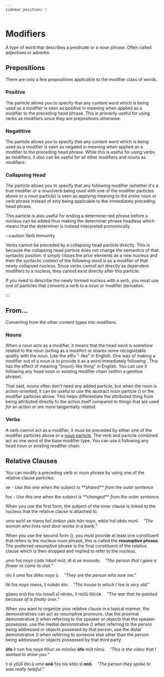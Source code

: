 ```yaml
---
sidebar_position: 3
---
```



# Modifiers

A type of word that describes a predicate or a noun phrase. Often called
adjectives or adverbs.

## Prepositions

There are only a few prepositions applicable to the modifier class of words.

### Positive

The <HisyeoWord is="in"/> particle allows you to specify that any content word
which is being used as a modifier is seen as positive in meaning when applied as
a modifier to the preceding head phrase. This is primarily useful for using
verbs as modifiers since they are prepositions otherwise.

### Negatitive

The <HisyeoWord is="dês"/> particle allows you to specify that any content word
which is being used as a modifier is seen as negated in meaning when applied as
a modifier to the preceding head phrase. While this is useful for using verbs as
modifiers, it also can be useful for all other modifiers and nouns as
modifiers.

### Collapsing Head

The <HisyeoWord is="et"/> particle allows you to specify that any following
modifier (whether it's a true modifier or a noun/verb being used with one of
the modifier particles above or a noun particle) is seen as applying meaning to
the *entire* noun or verb phrase instead of only being applicable to the
immediately preceding head phrase.

This particle is also useful for ending a determiner-led phrase before a nucleus
can be added thus making the determiner phrase headless which means that the
determiner is instead interpreted pronomically. 

:::caution Verb Immunity

Verbs cannot be preceded by a collapsing head particle directly. This is because
the collapsing head particle does not change the semantics of that syntactic
position. It simply closes the prior elements as a new nucleus and then the
syntactic context of the following word is as a modifier of that newly collapsed
nucleus. Since verbs cannot act directly as dependent modifiers to a nucleus,
they cannot exist directly after this particle.

If you need to describe the newly formed nucleus with a verb, you must use one
of particles that converts a verb to a noun or modifier derivation.

:::


## From...

Converting from the other content types into modifiers.

### Nouns

When a noun acts as a modifier, it means that the head word is somehow related
to the noun (acting as a modifer) or shares some recognizable quality with the
noun. Like the affix "-like" in English. One way of making a modifier out of a
noun is to provide it as a word immediately following <HisyeoWord is="uyo"/>.
This has the effect of meaning "[noun]-like thing" in English. You can use it
following any head noun or existing modifier chain (within a genitive phrase).

That said, nouns often don't need any added particle, but when the noun is
action-oriented, it can be useful to use the abstract noun particle (<HisyeoWord is="kon"/>) or
the modifier particles above. This helps differentiate the attributed thing from
being attributed directly to the action itself compared to things that are used
*for* an action or are more tangentially related.


### Verbs

A verb cannot act as a modifier, it must be preceded by either one of the
modifier particles above or a [noun particle](nouns#verbs). The verb and particle combined act
as one word of the base modifier type. You can use it following any head noun or
existing modifier chain.


## Relative Clauses

You can modify a preceding verb or noun phrase by using one of the relative
clause particles:

<HisyeoTabs>
    <p>xe - <em>Use this one when the subject is **shared** from the outer sentence</em></p>
    <p>fos - <em>Use this one when the subject is **changed** from the outer sentence</em></p>
</HisyeoTabs>

When you use the first form, the subject of the inner clause is linked to the
nucleus that the relative clause is attached to.

<HisyeoTabs>
    <p>umo wohî xe niwos hoî zinkon uklo hôn noyo, wêloi hoî sêdu munî.&emsp;<em>"The woman who lives next door works in a bank."</em></p>
</HisyeoTabs>

When you use the second form (<HisyeoWord is="fos"/>), you must provide at least
one constituent that refers to the nucleus noun phrase, this is called the
**resumptive phrase**. The preferred resumptive phrase is the final constituent
of the relative clause which is then dropped and implied to refer to the nucleus.

<HisyeoTabs>
    <p>umo fos noyo cûdo înbolî mût, dî sî xe monodo.&emsp;<em>"The person that I gave a flower to came to visit."</em></p>
    <p>nîo li umo fos dêko noyo û.&emsp;<em>"They are the person who saw me."</em></p>
    <p>îlê fos noyo niwos, li nokdo êto.&emsp;<em>"The house in which I live is very old."</em></p>
    <p>gûexo onô fos nîo toswîl sî nênko, li mûlû lôîcôk.&emsp;<em>"The war that he painted because of is finally over."</em></p>
</HisyeoTabs>

When you want to organize your relative clause in a topical manner, the
demonstratives can act as resumptive pronouns. Use the proximal demonstrative (<HisyeoWord is="ôfo"/>) when
referring to the speaker or objects that the speaker possesses, use the medial
demonstrative (<HisyeoWord is="ulyô"/>) when referring to the person being
addressed or objects possesed by that person, use the distal demonstrative (<HisyeoWord is="onô"/>) when
referring to someone else other than the person being addressed or objects
possessed by that third party.

<HisyeoTabs>
    <p><b>ôfo</b> li non fos noyo fôlun xe mônîso <b>ôfo</b> mût nîmû.&emsp;<em>"This is the video that I wanted to show you."</em></p>
    <p>li sî yôûlî êto û umo <b>onô</b> fos nîo kôto sî <b>onô</b>.&emsp;<em>"The person they spoke to was really helpful."</em></p>
</HisyeoTabs>

<HisyeoTooltip/>